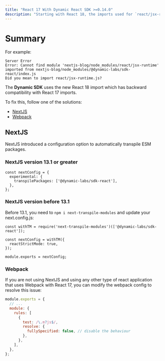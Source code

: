 ```yaml
---
title: "React 17 With Dynamic React SDK >=0.14.0"
description: "Starting with React 18, the imports used for `react/jsx-runtime` have changed a bit. You may see an error `Did you mean to import react/jsx-runtime.js?`"
---
```


# Summary

For example:

```
Server Error
Error: Cannot find module 'nextjs-blog/node_modules/react/jsx-runtime' imported from nextjs-blog/node_modules/@dynamic-labs/sdk-react/index.js
Did you mean to import react/jsx-runtime.js?
```

The **Dynamic SDK** uses the new React 18 import which has backward compatibility with React 17 imports.

To fix this, follow one of the solutions:

- [NextJS](#nextjs)
- [Webpack](#webpack)

## NextJS

NextJS introduced a configuration option to automatically transpile ESM packages.

### NextJS version 13.1 or greater

```Text next.config.js
const nextConfig = {
  experimental: {
    transpilePackages: ['@dynamic-labs/sdk-react'],
  },
};
```

### NextJS version before 13.1

Before 13.1, you need to `npm i next-transpile-modules` and update your next.config.js:

```Text next.config.js
const withTM = require('next-transpile-modules')(['@dynamic-labs/sdk-react']);

const nextConfig = withTM({
  reactStrictMode: true,
});

module.exports = nextConfig;

```

### Webpack

If you are not using NextJS and using any other type of react application that uses Webpack with React 17, you can modify the webpack config to resolve this issue:

```javascript webpack.config.js
module.exports = {
  // ...
  module: {
    rules: [
      {
        test: /\.m?js$/,
        resolve: {
          fullySpecified: false, // disable the behaviour
        },
      },
    ],
  },
};
```
